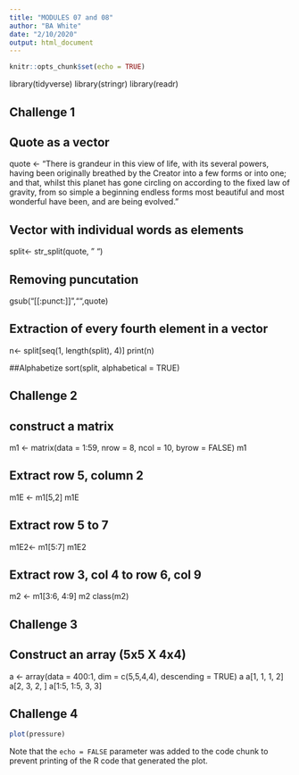 ```yaml
---
title: "MODULES 07 and 08"
author: "BA White"
date: "2/10/2020"
output: html_document
---
```


```r
knitr::opts_chunk$set(echo = TRUE)
```

library(tidyverse)
library(stringr)
library(readr)

## Challenge 1

## Quote as a vector
quote <- "There is grandeur in this view of life, with its several powers, having been originally breathed by the Creator into a few forms or into one; and that, whilst this planet has gone circling on according to the fixed law of gravity, from so simple a beginning endless forms most beautiful and most wonderful have been, and are being evolved."

## Vector with individual words as elements
split<- str_split(quote, " ")

## Removing puncutation 
gsub("[[:punct:]]","",quote)

## Extraction of every fourth element in a vector
n<- split[seq(1, length(split), 4)]
print(n)

##Alphabetize 
sort(split, alphabetical = TRUE)

## Challenge 2
## construct a matrix
m1 <- matrix(data = 1:59, nrow = 8, ncol = 10, byrow = FALSE)
m1

## Extract row 5, column 2
m1E <- m1[5,2]
m1E

## Extract row 5 to 7
m1E2<- m1[5:7]
m1E2

## Extract row 3, col 4 to row 6, col 9
m2 <- m1[3:6, 4:9]
m2
class(m2)

## Challenge 3
## Construct an array (5x5 X 4x4)

a <- array(data = 400:1, dim = c(5,5,4,4), descending = TRUE)
a
a[1, 1, 1, 2]
a[2, 3, 2, ]
a[1:5, 1:5, 3, 3]

## Challenge 4

```r
plot(pressure)
```

Note that the `echo = FALSE` parameter was added to the code chunk to prevent printing of the R code that generated the plot.
